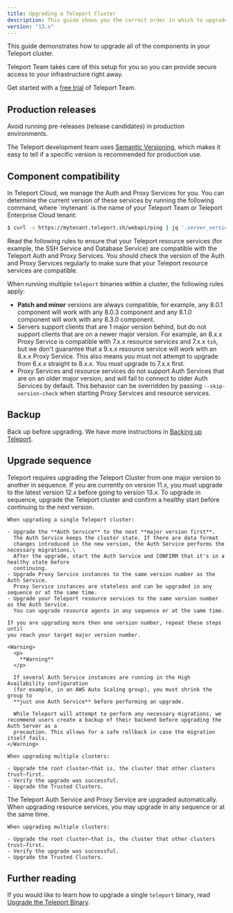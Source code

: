 ```yaml
---
title: Upgrading a Teleport Cluster
description: This guide shows you the correct order in which to upgrade Teleport components when rolling out a new Teleport release in your cluster.
version: "13.x"
---
```


This guide demonstrates how to upgrade all of the components in your Teleport cluster.

<Tip>
  Teleport Team takes care of this setup for you so you can provide secure access
  to your infrastructure right away.

  Get started with a [free trial](https://goteleport.com/signup?t_source=docs) of
  Teleport Team.
</Tip>

## Production releases

<Warning>
  Avoid running pre-releases (release candidates) in production environments.
</Warning>

The Teleport development team uses [Semantic Versioning](https://semver.org/),
which makes it easy to tell if a specific version is recommended for production
use.

## Component compatibility

<Accordion title="Auth Service and Proxy Service versions">
  In Teleport Cloud, we manage the Auth and Proxy Services for you. You can
  determine the current version of these services by running the following
  command, where `mytenant` is the name of your Teleport Team or Teleport
  Enterprise Cloud tenant:

  ```bash
  $ curl -s https://mytenant.teleport.sh/webapi/ping | jq '.server_version'
  ```

  Read the following rules to ensure that your Teleport resource services (for example,
  the SSH Service and Database Service) are compatible with the Teleport Auth and
  Proxy Services. You should check the version of the Auth and Proxy Services
  regularly to make sure that your Teleport resource services are compatible.
</Accordion>

When running multiple `teleport` binaries within a cluster, the following rules
apply:

- **Patch and minor** versions are always compatible, for example, any 8.0.1
  component will work with any 8.0.3 component and any 8.1.0 component will work
  with any 8.3.0 component.
- Servers support clients that are 1 major version behind, but do not support
  clients that are on a newer major version. For example, an 8.x.x Proxy Service
  is compatible with 7.x.x resource services and 7.x.x `tsh`, but we don't
  guarantee that a 9.x.x resource service will work with an 8.x.x Proxy Service.
  This also means you must not attempt to upgrade from 6.x.x straight to 8.x.x.
  You must upgrade to 7.x.x first.
- Proxy Services and resource services do not support Auth Services that are on
  an older major version, and will fail to connect to older Auth Services by
  default. This behavior can be overridden by passing `--skip-version-check`
  when starting Proxy Services and resource services.

## Backup

Back up before upgrading. We have more instructions in [Backing up Teleport](/docs/ver/13.x/management/operations/backup-restore).

## Upgrade sequence

<Tabs>
  <Tab title="Self-Hosted">
    Teleport requires upgrading the Teleport Cluster from one major version to another in sequence.
    If you are currently on version 11.x, you must upgrade to the latest version 12.x before
    going to version 13.x. To upgrade in sequence, upgrade the Teleport cluster and confirm
    a healthy start before continuing to the next version.

    When upgrading a single Teleport cluster:

    - Upgrade the **Auth Service** to the next **major version first**.
      The Auth Service keeps the cluster state. If there are data format
      changes introduced in the new version, the Auth Service performs the necessary migrations.\
      After the upgrade, start the Auth Service and CONFIRM that it's in a healthy state before
      continuing.
    - Upgrade Proxy Service instances to the same version number as the Auth Service.
      Proxy Service instances are stateless and can be upgraded in any sequence or at the same time.
    - Upgrade your Teleport resource services to the same version number as the Auth Service.
      You can upgrade resource agents in any sequence or at the same time.

    If you are upgrading more then one version number, repeat these steps until
    you reach your target major version number.

    <Warning>
      <p>
        **Warning**
      </p>

      If several Auth Service instances are running in the High Availability configuration
      (for example, in an AWS Auto Scaling group), you must shrink the group to
      **just one Auth Service** before performing an upgrade.

      While Teleport will attempt to perform any necessary migrations, we recommend users create a backup of their backend before upgrading the Auth Server as a
      precaution. This allows for a safe rollback in case the migration itself fails.
    </Warning>

    When upgrading multiple clusters:

    - Upgrade the root cluster—that is, the cluster that other clusters trust—first.
    - Verify the upgrade was successful.
    - Upgrade the Trusted Clusters.
  </Tab>

  <Tab title="Cloud-Hosted">
    The Teleport Auth Service and Proxy Service are upgraded automatically. When
    upgrading resource services, you may upgrade in any sequence or at the same
    time.

    When upgrading multiple clusters:

    - Upgrade the root cluster—that is, the cluster that other clusters trust—first.
    - Verify the upgrade was successful.
    - Upgrade the Trusted Clusters.
  </Tab>
</Tabs>

## Further reading

If you would like to learn how to upgrade a single `teleport` binary, read
[Upgrade the Teleport Binary](/docs/ver/13.x/management/admin/upgrading-the-teleport-binary).
